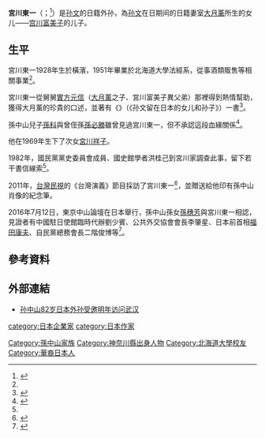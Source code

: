 {{Infobox person
| 姓名     = 宮川東一
| 圖像     = 
| 圖像替代 = 
| 圖像說明 = 
| 出生名   = 宮川東一
| 出生日期 = 1928年
| 出生地點 = {{EOJ}}[[神奈川縣|神奈川縣]][[橫濱市|橫濱市]]
| 逝世日期 = {{Death date and age|2020|02|06|1928}}
| 逝世地點 = {{JPN}}
| 國籍     = {{JPN}}
| 母校     = [[北海道大學|北海道大學]]法經學部經濟學科
| 父母     = [[宮川富美子|宮川富美子]]（母）
| 兒女     = [[宮川祥子|宮川祥子]]
| 親屬     = [[孫中山|孫中山]]（外祖父）<br>[[大月薰|大月薰]]（外祖母）<br>宮川梅吉（養外祖父）
| 別名     = 
| 服役     =
| 職業     = 
| 活躍時期 = 
| 知名原因 = 
| 知名作品 = 
}}
'''宮川東一'''（{{jpn|j=宮川 東一|hg=みやがわ とういち|rm=Miyagawa Tōichi}}；{{bd|1928年||2020年|2月6日|catIdx=M}}<ref>{{Cite web|title=（公財）孫中山記念会理事長交代のご挨拶|url=http://sonbun.or.jp/jp/images//museum_info_25.pdf|author=中尾一彦|language=ja|access-date=2021-04-07|archive-date=2020-09-24|archive-url=https://web.archive.org/web/20200924185402/http://sonbun.or.jp/jp/images/museum_info_25.pdf|dead-url=no}}</ref>）是[[孙文|孙文]]的日籍外孙，為[[孙文|孙文]]在日期间的日籍妻室[[大月薰|大月薰]]所生的女儿——[[宫川富美子|宫川富美子]]的儿子。

==生平==
宮川東一1928年生於橫濱，1951年畢業於北海道大學法經系，從事酒類販售等相關事業<ref name=“徐秀娥”/>。

宮川東一從舅舅[[實方元信|實方元信]]（[[大月薰|大月薰]]之子、宮川富美子異父弟）那裡得到熱情幫助，獲得大月薰的珍貴的口述，並著有《{{lang|ja|日本に遺された孫文の娘と孫}}》（《孙文留在日本的女儿和孙子》）一書<ref>{{Cite web |url=http://wz.people.com.cn/BIG5/184394/11278317.html |title=宮川東一：孫中山82歲日本外孫 |access-date=2011-01-31 |archive-date=2016-03-04 |archive-url=https://web.archive.org/web/20160304032457/http://wz.people.com.cn/BIG5/184394/11278317.html |dead-url=yes }}</ref>。

孫中山兒子[[孫科|孫科]]與曾侄孫[[孫必勝|孫必勝]]雖曾見過宮川東一，但不承認這段血緣關係<ref>{{Cite web |url=https://www.youtube.com/watch?v=Fi_iozIylLA |title=台灣演義：孫文在日本的妻與妾(3/3) 20110703 |accessdate=2013-04-12 |archive-date=2013-05-04 |archive-url=https://web.archive.org/web/20130504170006/http://www.youtube.com/watch?v=Fi_iozIylLA |dead-url=no }}</ref>。

他在1969年生下了次女[[宮川祥子|宮川祥子]]。

1982年，國民黨黨史委員會成員、國史館學者洪桂己到宮川家調查此事，留下若干書信線索<ref name=“徐秀娥”/>。

2011年，[[台灣|台灣]][[民視|民視]]的《台灣演義》節目採訪了宮川東一<ref>{{Citation|title=大月薰錄音帶 揭孫文百年密婚－民視新聞|url=https://www.youtube.com/watch?v=f0DhyDAuVUc|accessdate=2019-08-22|language=zh|archive-date=2019-04-13|archive-url=https://web.archive.org/web/20190413142338/https://www.youtube.com/watch?v=f0DhyDAuVUc&gl=US&hl=en|dead-url=no}}</ref>，並贈送給他印有孫中山肖像的紀念筆。

2016年7月12日，東京中山論壇在日本舉行，孫中山孫女[[孫穗芳|孫穗芳]]與宮川東一相認，見證者有中國駐日使館臨時代辦劉少賓、公共外交協會會長李肇星、日本前首相[[福田康夫|福田康夫]]、自民黨總務會長二階俊博等<ref name=“徐秀娥”>{{cite news|language = zh-tw|author = 徐秀娥|url = https://www.chinatimes.com/amp/realtimenews/20160807003696-260408|title = 孫中山誕辰150週年 孫女與日本外孫淚眼相認|publisher = 中國時報|date = 2016-08-07|accessdate = 2021-08-20|archive-date = 2021-08-20|archive-url = https://web.archive.org/web/20210820005400/https://www.chinatimes.com/amp/realtimenews/20160807003696-260408|dead-url = no}}</ref>。

==參考資料==
{{reflist}}

==外部連結==
*[http://news.sina.com.cn/c/p/2010-04-01/031119982859.shtml 孙中山82岁日本外孙受邀明年访问武汉]{{Wayback|url=http://news.sina.com.cn/c/p/2010-04-01/031119982859.shtml |date=20160826003548 }}

{{Ahnentafel top}}<center>
{{ahnentafel-compact5
|boxstyle_1=background-color: #a0a0ff;
|boxstyle_2=background-color: #acb8f4;
|boxstyle_3=background-color: #b8d0e8;
|boxstyle_4=background-color: #c4e8dc;
|boxstyle_5=background-color: #d0ffd0;
|1='''宮川東一'''（1928－）
|2='''父：'''[[大泽吉次|大泽吉次]]
|3='''母：'''[[宮川富美子|宮川富美子]]（1906－1990）
|4=
|5=
|6='''外祖父：'''[[孙中山|孙中山]]（1866－1925）
|7='''外祖母：'''[[大月薰|大月薰]]（1888－1970）
|8=
|9=
|10=
|11=
|12='''外曾祖父：'''[[孙达成|孙达成]]（1813－1888）
|13='''外曾祖母：'''杨氏（1828－1910）
|14='''外曾祖父：'''[[大月素堂|大月素堂]]
|15=
|16=
|17=
|18=
|19=
|20=
|21=
|22=
|23=
|24='''外高祖父：'''[[孙敬贤|孙敬贤]]（1789－1850）
|25='''外高祖母：'''黄氏（1792－1869）
|26=
|27=
|28=
|29=
|30=
|31=
}}</center>
{{ahnentafel bottom}}

{{DEFAULTSORT:Miyagawa}}
[[Category:孫中山家族|Category:孫中山家族]]
[[category:日本企業家|category:日本企業家]]
[[category:日本作家|category:日本作家]]
[[Category:神奈川縣出身人物|Category:神奈川縣出身人物]]
[[Category:北海道大學校友|Category:北海道大學校友]]
[[Category:華裔日本人|Category:華裔日本人]]